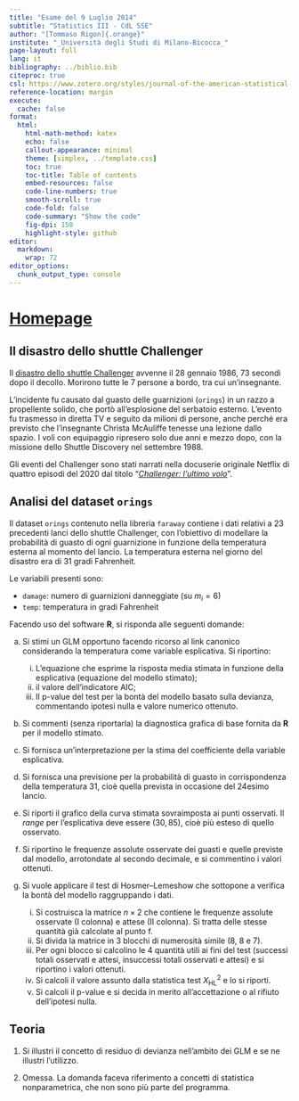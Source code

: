 ```yaml
---
title: "Esame del 9 Luglio 2014"
subtitle: "Statistics III - CdL SSE"
author: "[Tommaso Rigon]{.orange}"
institute: "_Università degli Studi di Milano-Bicocca_"
page-layout: full
lang: it
bibliography: ../biblio.bib
citeproc: true
csl: https://www.zotero.org/styles/journal-of-the-american-statistical-association
reference-location: margin
execute:
  cache: false
format:
  html:
    html-math-method: katex
    echo: false
    callout-appearance: minimal
    theme: [simplex, ../template.css]
    toc: true
    toc-title: Table of contents
    embed-resources: false
    code-line-numbers: true
    smooth-scroll: true
    code-fold: false
    code-summary: "Show the code"
    fig-dpi: 150
    highlight-style: github
editor: 
  markdown: 
    wrap: 72
editor_options: 
  chunk_output_type: console
---
```


# [Homepage](../index.html)

## Il disastro dello shuttle Challenger

Il [disastro dello shuttle Challenger](https://it.wikipedia.org/wiki/Disastro_dello_Space_Shuttle_Challenger) avvenne il 28 gennaio 1986, 73 secondi dopo il decollo. Morirono tutte le 7 persone a bordo, tra cui un'insegnante.

L’incidente fu causato dal guasto delle guarnizioni (`orings`) in un razzo a propellente solido, che portò all’esplosione del serbatoio esterno. L’evento fu trasmesso in diretta TV e seguito da milioni di persone, anche perché era previsto che l’insegnante Christa McAuliffe tenesse una lezione dallo spazio. I voli con equipaggio ripresero solo due anni e mezzo dopo, con la missione dello Shuttle Discovery nel settembre 1988.

Gli eventi del Challenger sono stati narrati nella docuserie originale Netflix di quattro episodi del 2020 dal titolo "[*Challenger: l'ultimo volo*](https://www.netflix.com/title/81012137)".

## Analisi del dataset `orings`

Il dataset `orings` contenuto nella libreria `faraway` contiene i dati relativi a 23 precedenti lanci dello shuttle Challenger, con l’obiettivo di modellare la probabilità di guasto di ogni guarnizione in funzione della temperatura esterna al momento del lancio. La temperatura esterna nel giorno del disastro era di 31 gradi Fahrenheit. 

Le variabili presenti sono:  

- `damage`: numero di guarnizioni danneggiate (su $m_i = 6$)  
- `temp`: temperatura in gradi Fahrenheit  

Facendo uso del software **R**, si risponda alle seguenti domande:

(a) Si stimi un GLM opportuno facendo ricorso al link canonico considerando la temperatura come variable esplicativa. Si riportino:  
    i. L’equazione che esprime la risposta media stimata in funzione della esplicativa (equazione del modello stimato);
    ii. il valore dell'indicatore AIC;
    iii. Il p-value del test per la bontà del modello basato sulla devianza, commentando ipotesi nulla e valore numerico ottenuto.

(b) Si commenti (senza riportarla) la diagnostica grafica di base fornita da **R** per il modello stimato.

(c) Si fornisca un'interpretazione per la stima del coefficiente della variable esplicativa.  

(d) Si fornisca una previsione per la probabilità di guasto in corrispondenza della temperatura $31$, cioè quella prevista in occasione del 24esimo lancio.

(e) Si riporti il grafico della curva stimata sovraimposta ai punti osservati. Il *range* per l’esplicativa deve essere $(30, 85)$, cioè più esteso di quello osservato.  

(f) Si riportino le frequenze assolute osservate dei guasti e quelle previste dal modello, arrotondate al secondo decimale, e si commentino i valori ottenuti.  

(g) Si vuole applicare il test di Hosmer–Lemeshow che sottopone a verifica la bontà del modello raggruppando i dati.
    i. Si costruisca la matrice $n \times 2$ che contiene le frequenze assolute osservate (I colonna) e attese (II colonna). Si tratta delle stesse quantità già calcolate al punto f.
    ii. Si divida la matrice in 3 blocchi di numerosità simile (8, 8 e 7).
    iii. Per ogni blocco si calcolino le 4 quantità utili ai fini del test (successi totali osservati e attesi, insuccessi totali osservati e attesi) e si riportino i valori ottenuti.
    iv. Si calcoli il valore assunto dalla statistica test $X^2_\text{HL}$ e lo si riporti.  
    v. Si calcoli il p-value e si decida in merito all’accettazione o al rifiuto dell'ipotesi nulla.  

## Teoria

1. Si illustri il concetto di residuo di devianza nell'ambito dei GLM e se ne illustri l’utilizzo.  

2. [Omessa]{.orange}. La domanda faceva riferimento a concetti di statistica nonparametrica, che non sono più parte del programma. 



